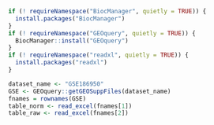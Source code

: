 ```r
if (! requireNamespace("BiocManager", quietly = TRUE)) {
  install.packages("BiocManager")
}
if (! requireNamespace("GEOquery", quietly = TRUE)) {
  BiocManager::install("GEOquery")
}
if (! requireNamespace("readxl", quietly = TRUE)) {
  install.packages("readxl")
}

```


```r
dataset_name <- "GSE186950"
GSE <- GEOquery::getGEOSuppFiles(dataset_name)
fnames = rownames(GSE)
table_norm <- read_excel(fnames[1])
table_raw <- read_excel(fnames[2])
```



